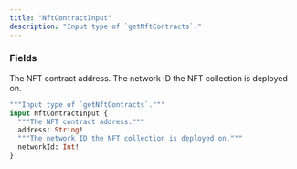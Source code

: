 ```yaml
---
title: "NftContractInput"
description: "Input type of `getNftContracts`."
---
```


### Fields

<ResponseField name="address" type="String!" required>
  The NFT contract address.
</ResponseField>

<ResponseField name="networkId" type="Int!" required>
  The network ID the NFT collection is deployed on.
</ResponseField>


```graphql NftContractInput
"""Input type of `getNftContracts`."""
input NftContractInput {
  """The NFT contract address."""
  address: String!
  """The network ID the NFT collection is deployed on."""
  networkId: Int!
}
```
